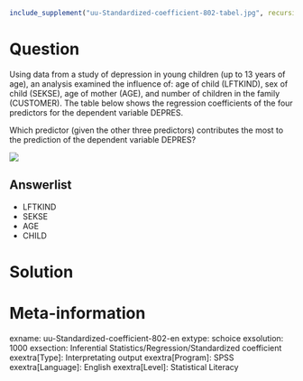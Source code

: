 ```r
include_supplement("uu-Standardized-coefficient-802-tabel.jpg", recursive = TRUE)
```

Question
========
Using data from a study of depression in young children (up to 13 years of age), an analysis examined the influence of: age of child (LFTKIND), sex of child (SEKSE), age of mother (AGE), and number of children in the family (CUSTOMER). The table below shows the regression coefficients of the four predictors for the dependent variable DEPRES.

Which predictor (given the other three predictors) contributes the most to the prediction of the dependent variable DEPRES?

![](uu-Standardized-coefficient-802-tabel.jpg)

Answerlist
----------
* LFTKIND
* SEKSE
* AGE
* CHILD


Solution
========

Meta-information
================
exname: uu-Standardized-coefficient-802-en
extype: schoice
exsolution: 1000
exsection: Inferential Statistics/Regression/Standardized coefficient
exextra[Type]: Interpretating output
exextra[Program]: SPSS
exextra[Language]: English
exextra[Level]: Statistical Literacy